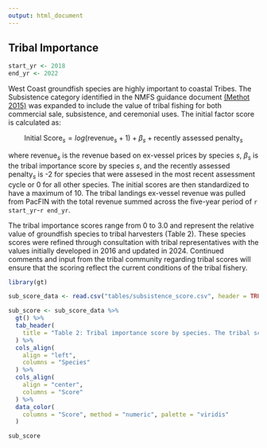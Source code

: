 ```yaml
---
output: html_document
---
```


## Tribal Importance


```r
start_yr <- 2018
end_yr <- 2022
```


West Coast groundfish species are highly important to coastal Tribes. The Subsistence category identified in the NMFS guidance document [(Methot 2015)](https://www.fisheries.noaa.gov/s3/dam-migration/prioritizingfishstockassessments_finalweb.pdf){target="_blank"} was expanded to include the value of tribal fishing for both commercial sale, subsistence, and ceremonial uses. The initial factor score is calculated as:


$$
\text{Initial Score}_{s} = log(\text{revenue}_{s} + 1) + \beta_s + \text{recently assessed penalty}_s 
$$
  
where $\text{revenue}_s$ is the revenue based on ex-vessel prices by species $s$, $\beta_s$ is the tribal importance score by species $s$, and the $\text{recently assessed penalty}_s$ is -2 for species that were assesed in the most recent assessment cycle or 0 for all other species. The initial scores are then standardized to have a maximum of 10. The tribal landings ex-vessel revenue was pulled from PacFIN with the total revenue summed across the five-year period of `r start_yr`-`r end_yr`. 

The tribal importance scores range from 0 to 3.0 and represent the relative value of groundfish species to tribal harvesters (Table 2). These species scores were refined through consultation with tribal representatives with the values initially developed in 2016 and updated in 2024. Continued comments and input from the tribal community regarding tribal scores will ensure that the scoring reflect the current conditions of the tribal fishery. 

  
```r
library(gt)

sub_score_data <- read.csv("tables/subsistence_score.csv", header = TRUE) 

sub_score <- sub_score_data %>%
  gt() %>%
  tab_header(
    title = "Table 2: Tribal importance score by species. The tribal score is colored reflecting low to high scores ranging between blue to green, respectively."
  ) %>%
  cols_align(
    align = "left",
    columns = "Species"
  ) %>%
  cols_align(
    align = "center",
    columns = "Score"
  ) %>%
  data_color(
    columns = "Score", method = "numeric", palette = "viridis"
  )

sub_score
```

